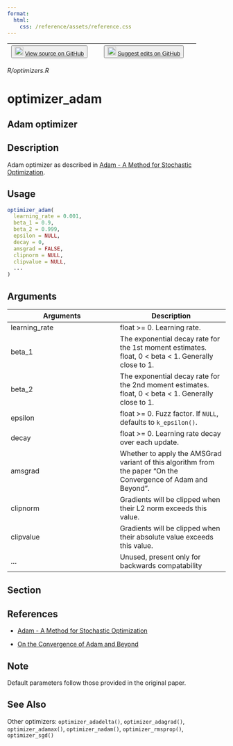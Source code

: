 ```yaml
---
format:
  html:
    css: /reference/assets/reference.css
---
```


| <button class="button"> ![](/reference/assets/GitHub-Mark-32px.png){width="20"} [View source on GitHub](https://github.com/rstudio/keras//blob/main/R/optimizers.R) </button> | <button class="button"> ![](/reference/assets/GitHub-Mark-32px.png){width="20"} [Suggest edits on GitHub](https://github.com/rstudio/keras//edit/main/R/optimizers.R) </button> |
|:------------------------------:|:--------------------------------------:|

*R/optimizers.R*

# optimizer_adam

## Adam optimizer

## Description
Adam optimizer as described in [Adam - A Method for Stochastic Optimization](https://arxiv.org/abs/1412.6980v8). 


## Usage
```r
optimizer_adam( 
  learning_rate = 0.001, 
  beta_1 = 0.9, 
  beta_2 = 0.999, 
  epsilon = NULL, 
  decay = 0, 
  amsgrad = FALSE, 
  clipnorm = NULL, 
  clipvalue = NULL, 
  ... 
) 
```

## Arguments
|Arguments|Description|
|---|---|
| learning_rate | float >= 0. Learning rate. |
| beta_1 | The exponential decay rate for the 1st moment estimates. float, 0 < beta < 1. Generally close to 1. |
| beta_2 | The exponential decay rate for the 2nd moment estimates. float, 0 < beta < 1. Generally close to 1. |
| epsilon | float >= 0. Fuzz factor. If `NULL`, defaults to `k_epsilon()`. |
| decay | float >= 0. Learning rate decay over each update. |
| amsgrad | Whether to apply the AMSGrad variant of this algorithm from the paper "On the Convergence of Adam and Beyond". |
| clipnorm | Gradients will be clipped when their L2 norm exceeds this value. |
| clipvalue | Gradients will be clipped when their absolute value exceeds this value. |
| ... | Unused, present only for backwards compatability |


## Section

## References

- [Adam - A Method for Stochastic Optimization](https://arxiv.org/abs/1412.6980v8)

- [On the Convergence of Adam and Beyond](https://openreview.net/forum?id=ryQu7f-RZ)


## Note
Default parameters follow those provided in the original paper. 


## See Also
Other optimizers:  `optimizer_adadelta()`, `optimizer_adagrad()`, `optimizer_adamax()`, `optimizer_nadam()`, `optimizer_rmsprop()`, `optimizer_sgd()`

